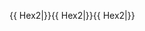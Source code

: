 <includeonly>{{{#| #}}}{{ {{{|safesubst:}}}Hex2|{{{1}}}}}{{ {{{|safesubst:}}}Hex2|{{{2}}}}}{{ {{{|safesubst:}}}Hex2|{{{3}}}}}</includeonly><noinclude>

{{documentation}}
</noinclude>